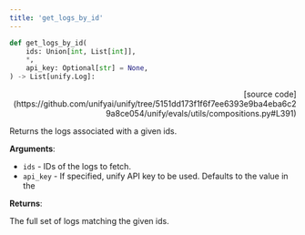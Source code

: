 ```yaml
---
title: 'get_logs_by_id'
---
```


```python
def get_logs_by_id(
    ids: Union[int, List[int]],
    *,
    api_key: Optional[str] = None,
) -> List[unify.Log]:
```

<p align="right">[source code](https://github.com/unifyai/unify/tree/5151dd173f1f6f7ee6393e9ba4eba6c29a8ce054/unify/evals/utils/compositions.py#L391)</p>

Returns the logs associated with a given ids.

**Arguments**:

- `ids` - IDs of the logs to fetch.
- `api_key` - If specified, unify API key to be used. Defaults to the value in the



**Returns**:

The full set of logs matching the given ids.